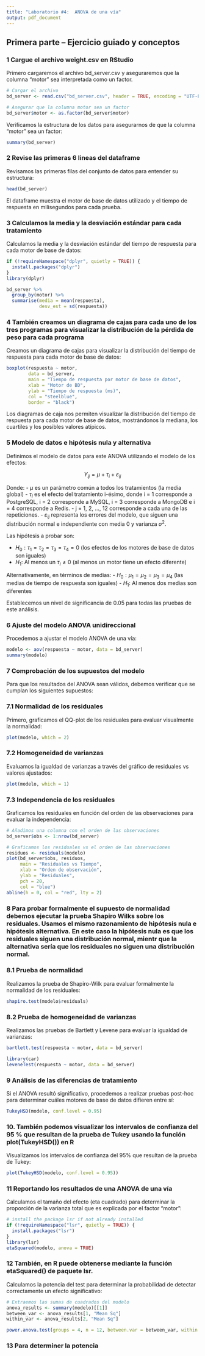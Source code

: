 ```yaml
---
title: "Laboratorio #4:  ANOVA de una vía"
output: pdf_document
---
```


## Primera parte – Ejercicio guiado y conceptos
### 1 Cargue el archivo weight.csv en RStudio

Primero cargaremos el archivo bd_server.csv y aseguraremos que la columna "motor" sea interpretada como un factor.

```r
# Cargar el archivo
bd_server <- read.csv("bd_server.csv", header = TRUE, encoding = "UTF-8")

# Asegurar que la columna motor sea un factor
bd_server$motor <- as.factor(bd_server$motor)
```

Verificamos la estructura de los datos para asegurarnos de que la columna "motor" sea un factor:

```r
summary(bd_server)
```

### 2 Revise las primeras 6 lineas del dataframe

Revisamos las primeras filas del conjunto de datos para entender su estructura:

```r
head(bd_server)
```

El dataframe muestra el motor de base de datos utilizado y el tiempo de respuesta en milisegundos para cada prueba.


### 3 Calculamos la media y la desviación estándar para cada tratamiento

Calculamos la media y la desviación estándar del tiempo de respuesta para cada motor de base de datos:

```r
if (!requireNamespace("dplyr", quietly = TRUE)) {
  install.packages("dplyr")
}
library(dplyr)
```

```r
bd_server %>%
  group_by(motor) %>%
  summarise(media = mean(respuesta),
            desv_est = sd(respuesta))
```


### 4 También creamos un diagrama de cajas para cada uno de los tres programas para visualizar la distribución de la pérdida de peso para cada programa
Creamos un diagrama de cajas para visualizar la distribución del tiempo de respuesta para cada motor de base de datos:

```r
boxplot(respuesta ~ motor,
        data = bd_server,
        main = "Tiempo de respuesta por motor de base de datos",
        xlab = "Motor de BD",
        ylab = "Tiempo de respuesta (ms)",
        col = "steelblue",
        border = "black")
```

Los diagramas de caja nos permiten visualizar la distribución del tiempo de respuesta para cada motor de base de datos, mostrándonos la mediana, los cuartiles y los posibles valores atípicos.

### 5 Modelo de datos e hipótesis nula y alternativa

Definimos el modelo de datos para este ANOVA utilizando el modelo de los efectos:

$$Y_{ij} = \mu + \tau_i + \varepsilon_{ij}$$

Donde:
- $\mu$ es un parámetro común a todos los tratamientos (la media global)
- $\tau_i$ es el efecto del tratamiento i-ésimo, donde i = 1 corresponde a PostgreSQL, i = 2 corresponde a MySQL, i = 3 corresponde a MongoDB e i = 4 corresponde a Redis.
- j = 1, 2, ..., 12 corresponde a cada una de las repeticiones.
- $\varepsilon_{ij}$ representa los errores del modelo, que siguen una distribución normal e independiente con media 0 y varianza $\sigma^2$.

Las hipótesis a probar son:

- $H_0: \tau_1 = \tau_2 = \tau_3 = \tau_4 = 0$ (los efectos de los motores de base de datos son iguales)
- $H_1:$ Al menos un $\tau_i \neq 0$ (al menos un motor tiene un efecto diferente)

Alternativamente, en términos de medias:
- $H_0: \mu_1 = \mu_2 = \mu_3 = \mu_4$ (las medias de tiempo de respuesta son iguales)
- $H_1:$ Al menos dos medias son diferentes

Establecemos un nivel de significancia de 0.05 para todas las pruebas de este análisis.

### 6 Ajuste del modelo ANOVA unidireccional

Procedemos a ajustar el modelo ANOVA de una vía:

```r
modelo <- aov(respuesta ~ motor, data = bd_server)
summary(modelo)
```

### 7 Comprobación de los supuestos del modelo
Para que los resultados del ANOVA sean válidos, debemos verificar que se cumplan los siguientes supuestos:

### 7.1 Normalidad de los residuales

Primero, graficamos el QQ-plot de los residuales para evaluar visualmente la normalidad:

```r
plot(modelo, which = 2)
```

### 7.2 Homogeneidad de varianzas

Evaluamos la igualdad de varianzas a través del gráfico de residuales vs valores ajustados:

```r
plot(modelo, which = 1)
```

### 7.3 Independencia de los residuales

Graficamos los residuales en función del orden de las observaciones para evaluar la independencia:

```r
# Añadimos una columna con el orden de las observaciones
bd_server$obs <- 1:nrow(bd_server)

# Graficamos los residuales vs el orden de las observaciones
residuos <- residuals(modelo)
plot(bd_server$obs, residuos,
     main = "Residuales vs Tiempo",
     xlab = "Orden de observación",
     ylab = "Residuales",
     pch = 20,
     col = "blue")
abline(h = 0, col = "red", lty = 2)
```

### 8 Para probar formalmente el supuesto de normalidad debemos ejecutar la prueba Shapiro Wilks sobre los residuales. Usamos el mismo razonamiento de hipótesis nula e hipótesis alternativa. En este caso la hipótesis nula es que los residuales siguen una distribución normal, mientr que la alternativa sería que los residuales no siguen una distribución normal.

### 8.1 Prueba de normalidad

Realizamos la prueba de Shapiro-Wilk para evaluar formalmente la normalidad de los residuales:

```r
shapiro.test(modelo$residuals)
```

### 8.2 Prueba de homogeneidad de varianzas

Realizamos las pruebas de Bartlett y Levene para evaluar la igualdad de varianzas:

```r
bartlett.test(respuesta ~ motor, data = bd_server)
```

```r
library(car)
leveneTest(respuesta ~ motor, data = bd_server)
```


### 9 Análisis de las diferencias de tratamiento

Si el ANOVA resultó significativo, procedemos a realizar pruebas post-hoc para determinar cuáles motores de base de datos difieren entre sí:

```r
TukeyHSD(modelo, conf.level = 0.95)
```

### 10. También podemos visualizar los intervalos de confianza del 95 % que resultan de la prueba de Tukey usando la función plot(TukeyHSD()) en R

Visualizamos los intervalos de confianza del 95% que resultan de la prueba de Tukey:

```r
plot(TukeyHSD(modelo, conf.level = 0.95))
```

### 11 Reportando los resultados de una ANOVA de una vía
Calculamos el tamaño del efecto (eta cuadrado) para determinar la proporción de la varianza total que es explicada por el factor "motor":

```r
# install the package lsr if not already installed
if (!requireNamespace("lsr", quietly = TRUE)) {
  install.packages("lsr")
}
library(lsr)
etaSquared(modelo, anova = TRUE)
```

### 12 También, en R puede obtenerse mediante la función etaSquared() de paquete lsr.

Calculamos la potencia del test para determinar la probabilidad de detectar correctamente un efecto significativo:

```r
# Extraemos las sumas de cuadrados del modelo
anova_results <- summary(modelo)[[1]]
between_var <- anova_results[1, "Mean Sq"]
within_var <- anova_results[2, "Mean Sq"]

power.anova.test(groups = 4, n = 12, between.var = between_var, within.var = within_var, sig.level = 0.05)
```

### 13 Para determiner la potencia
